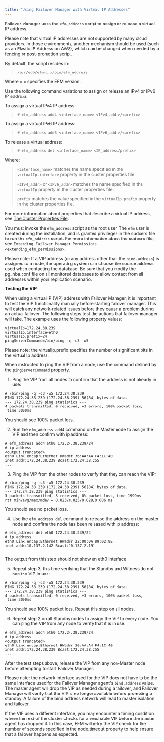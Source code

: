 ```yaml
---
title: "Using Failover Manager with Virtual IP Addresses"
---
```


<div id="using_vip_addresses" class="registered_link"></div>

Failover Manager uses the `efm_address` script to assign or release a virtual IP address.

Please note that virtual IP addresses are not supported by many cloud providers. In those environments, another mechanism should be used (such as an Elastic IP Address on AWS), which can be changed when needed by a fencing or post-promotion script.

By default, the script resides in:

> `/usr/edb/efm-x.x/bin/efm_address`

Where `x.x` specifies the EFM version.

Use the following command variations to assign or release an IPv4 or IPv6 IP address.

To assign a virtual IPv4 IP address:

> `# efm_address add4 <interface_name> <IPv4_addr>/<prefix>`

To assign a virtual IPv6 IP address:

> `# efm_address add6 <interface_name> <IPv6_addr>/<prefix>`

To release a virtual address:

> `# efm_address del <interface_name> <IP_address/prefix>`

Where:

> `<interface_name>` matches the name specified in the `virtualIp.interface` property in the cluster properties file.
>
> `<IPv4_addr>` or `<IPv6_addr>` matches the name specified in the `virtualIp` property in the cluster properties file.
>
> `prefix` matches the value specified in the `virtualIp.prefix` property in the cluster properties file.

For more information about properties that describe a virtual IP address, see [The Cluster Properties File](01_cluster_properties/#virtualIP).

You must invoke the `efm_address` script as the root user. The `efm` user is created during the installation, and is granted privileges in the sudoers file to run the `efm_address` script. For more information about the sudoers file, see `Extending Failover Manager Permissions <extending_efm_permissions>`.

Please note: If a VIP address (or any address other than the `bind.address`) is assigned to a node, the operating system can choose the source address used when contacting the database. Be sure that you modify the pg_hba.conf file on all monitored databases to allow contact from all addresses within your replication scenario.

**Testing the VIP**

When using a virtual IP (VIP) address with Failover Manager, it is important to test the VIP functionality manually before starting failover manager. This will catch any network-related issues before they cause a problem during an actual failover. The following steps test the actions that failover manager will take. The example uses the following property values:

```
virtualIp=172.24.38.239
virtualIp.interface=eth0
virtualIp.prefix=24
pingServerCommand=/bin/ping -q -c3 -w5
```

Please note: the virtualIp.prefix specifies the number of significant bits in the virtual Ip address.

When instructed to ping the VIP from a node, use the command defined by the `pingServerCommand` property.

1.  Ping the VIP from all nodes to confirm that the address is not already in use:

```
# /bin/ping -q -c3 -w5 172.24.38.239
PING 172.24.38.239 (172.24.38.239) 56(84) bytes of data.
--- 172.24.38.239 ping statistics ---
4 packets transmitted, 0 received, +3 errors, 100% packet loss,
 time 3000ms
```

You should see 100% packet loss.

2.  Run the `efm_address add4` command on the Master node to assign the VIP and then confirm with ip address:

```
# efm_address add4 eth0 172.24.38.239/24
# ip address
<output truncated>
eth0 Link encap:Ethernet HWaddr 36:AA:A4:F4:1C:40
inet addr:172.24.38.239 Bcast:172.24.38.255
...
```

3.  Ping the VIP from the other nodes to verify that they can reach the VIP:

```
# /bin/ping -q -c3 -w5 172.24.38.239
PING 172.24.38.239 (172.24.38.239) 56(84) bytes of data.
--- 172.24.38.239 ping statistics ---
3 packets transmitted, 3 received, 0% packet loss, time 1999ms
rtt min/avg/max/mdev = 0.023/0.025/0.029/0.006 ms
```

You should see no packet loss.

4.  Use the `efm_address del` command to release the address on the master node and confirm the node has been released with ip address:

```
# efm_address del eth0 172.24.38.239/24
# ip address
eth0 Link encap:Ethernet HWaddr 22:00:0A:89:02:8E
inet addr:10.137.2.142 Bcast:10.137.2.191
...
```

The output from this step should not show an eth0 interface

5.  Repeat step 3, this time verifying that the Standby and Witness do not see the VIP in use:

```
# /bin/ping -q -c3 -w5 172.24.38.239
PING 172.24.38.239 (172.24.38.239) 56(84) bytes of data.
--- 172.24.38.239 ping statistics ---
4 packets transmitted, 0 received, +3 errors, 100% packet loss,
 time 3000ms
```

You should see 100% packet loss. Repeat this step on all nodes.

6.  Repeat step 2 on all Standby nodes to assign the VIP to every node. You can ping the VIP from any node to verify that it is in use.

```
# efm_address add4 eth0 172.24.38.239/24
# ip address
<output truncated>
eth0 Link encap:Ethernet HWaddr 36:AA:A4:F4:1C:40
inet addr:172.24.38.239 Bcast:172.24.38.255
...
```

After the test steps above, release the VIP from any non-Master node before attempting to start Failover Manager.

Please note: the network interface used for the VIP does not have to be the same interface used for the Failover Manager agent's `bind.address` value. The master agent will drop the VIP as needed during a failover, and Failover Manager will verify that the VIP is no longer available before promoting a standby. A failure of the bind address network will lead to master isolation and failover.

If the VIP uses a different interface, you may encounter a timing condition where the rest of the cluster checks for a reachable VIP before the master agent has dropped it. In this case, EFM will retry the VIP check for the number of seconds specified in the node.timeout property to help ensure that a failover happens as expected.
